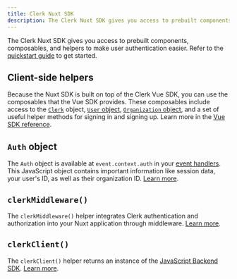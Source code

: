```yaml
---
title: Clerk Nuxt SDK
description: The Clerk Nuxt SDK gives you access to prebuilt components, composables, and helpers to make user authentication easier.
---
```


The Clerk Nuxt SDK gives you access to prebuilt components, composables, and helpers to make user authentication easier. Refer to the [quickstart guide](/docs/quickstarts/nuxt) to get started.

## Client-side helpers

Because the Nuxt SDK is built on top of the Clerk Vue SDK, you can use the composables that the Vue SDK provides. These composables include access to the [`Clerk`](/docs/references/javascript/clerk) object, [`User` object](/docs/references/javascript/user), [`Organization` object](/docs/references/javascript/organization), and a set of useful helper methods for signing in and signing up. Learn more in the [Vue SDK reference](/docs/references/vue/overview).

<Include src="_partials/vue-nuxt/composables" />

## `Auth` object

The `Auth` object is available at `event.context.auth` in your [event handlers](https://h3.unjs.io/guide/event-handler). This JavaScript object contains important information like session data, your user's ID, as well as their organization ID. [Learn more](/docs/references/backend/types/auth-object).

## `clerkMiddleware()`

The `clerkMiddleware()` helper integrates Clerk authentication and authorization into your Nuxt application through middleware. [Learn more](/docs/references/nuxt/clerk-middleware).

## `clerkClient()`

The `clerkClient()` helper returns an instance of the [JavaScript Backend SDK](/docs/references/backend/overview). [Learn more](/docs/references/nuxt/read-session-data).
